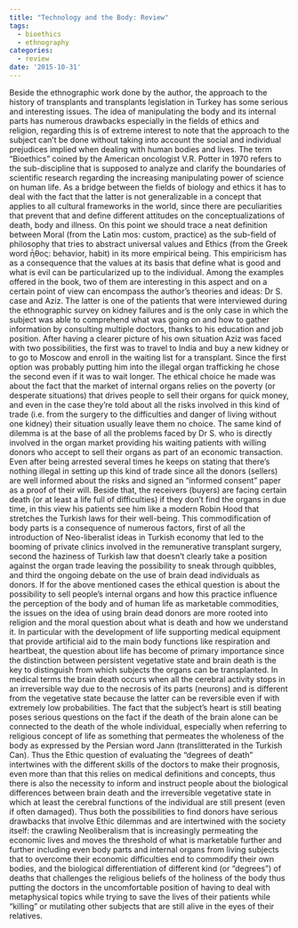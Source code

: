 ```yaml
---
title: "Technology and the Body: Review"
tags: 
  - bioethics
  - ethnography
categories: 
  - review
date: '2015-10-31'
---
```


Beside the ethnographic work done by the author, the approach to the history of transplants and transplants legislation in Turkey has some serious and interesting issues. The idea of manipulating the body and its internal parts has numerous drawbacks especially in the fields of ethics and religion, regarding this is of extreme interest to note that the approach to the subject can't be done without taking into account the social and individual prejudices implied when dealing with human bodies and lives. The term "Bioethics" coined by the American oncologist V.R. Potter in 1970 refers  to the sub-discipline that is supposed to analyze and clarify the boundaries of scientific research regarding the increasing manipulating power of science on human life. As a bridge between the fields of biology and ethics it has to deal with the fact that the latter is not generalizable in a concept that applies to all cultural frameworks in the world, since there are peculiarities that prevent that and define different attitudes on the conceptualizations of death, body and illness. On this point we should trace a neat definition between Moral (from the Latin mos: custom, practice) as the sub-field of philosophy that tries to abstract universal values and Ethics (from the Greek word ἦθος: behavior, habit) in its more empirical being.  This empiricism has as a consequence that the values at its basis that define what is good and what is evil can be particularized up to the individual. Among the examples offered in the book, two of them are interesting in this aspect and on a certain point of view can encompass the author's theories and ideas: Dr S. case and Aziz. The latter is one of the patients that were interviewed during the ethnographic survey on kidney failures and is the only case in which the subject was able to comprehend what was going on and how to gather information by consulting multiple doctors, thanks to his education and job position. After having a clearer picture of his own situation Aziz was faced with two possibilities, the first was to travel to India and buy a new kidney or to go to Moscow and enroll in the waiting list for a transplant. Since the first option was probably putting him into the illegal organ trafficking he chose the second even if it was to wait longer. The ethical choice he made was about the fact that the market of internal organs relies on the poverty (or desperate situations) that drives people to sell their organs for quick money, and even in the case they're told about all the risks involved in this kind of trade (i.e. from the surgery to the difficulties and danger of living without one kidney) their situation usually leave them no choice. The same kind of dilemma is at the base of all the problems faced by Dr S. who is directly involved in the organ market providing his waiting patients with willing donors who accept to sell their organs as part of an economic transaction. Even after being arrested several times he keeps on stating that there's nothing illegal in setting up this kind of trade since all the donors (sellers) are well informed about the risks and signed an “informed consent” paper as a proof of their will. Beside that, the receivers (buyers) are facing certain death (or at least a life full of difficulties) if they don't find the organs in due time, in this view his patients see him like a modern Robin Hood that stretches the Turkish laws for their well-being. This commodification of body parts is a consequence of numerous factors, first of all the introduction of Neo-liberalist ideas in Turkish economy that led to the booming of private clinics involved in the remunerative transplant surgery, second the haziness of Turkish law that doesn't clearly take a position against the organ trade leaving the possibility to sneak through quibbles, and third the ongoing debate on the use of brain dead individuals as donors. If for the above mentioned cases the ethical question is about the possibility to sell people's internal organs and how this practice influence the perception of the body and of human life as marketable commodities, the issues on the idea of using brain dead donors are more rooted into religion and the moral question about what is death and how we understand it. In particular with the development of life supporting medical equipment that provide artificial aid to the main body functions like respiration and heartbeat, the question about life has become of primary importance since the distinction between persistent vegetative state and brain death is the key to distinguish from which subjects the organs can be transplanted. In medical terms the brain death occurs when all the cerebral activity stops in an irreversible way due to the necrosis of its parts (neurons) and is different from the vegetative state because the latter can be reversible even if with extremely low probabilities. The fact that the subject's heart is still beating poses serious questions on the fact if the death of the brain alone can be connected to the death of the whole individual, especially when referring to religious concept of life as something that permeates the wholeness of the body as expressed by the Persian word Jann (translitterated in the Turkish Can). Thus the Ethic question of evaluating the “degrees of death” intertwines with the different skills of the doctors to make their prognosis, even more than that this relies on medical definitions and concepts, thus there is also the necessity to inform and instruct people about the biological differences between brain death and the irreversible vegetative state in which at least the cerebral functions of the individual are still present (even if often damaged). Thus both the possibilities to find donors have serious drawbacks that involve Ethic dilemmas and are intertwined with the society itself: the crawling Neoliberalism that is increasingly permeating the economic lives and moves the threshold of what is marketable further and further including even body parts and internal organs from living subjects that to overcome their economic difficulties end to commodify their own bodies, and the biological differentiation of different kind (or “degrees”) of deaths that challenges the religious beliefs of the holiness of the body thus putting the doctors in the uncomfortable position of having to deal with metaphysical topics while trying to save the lives of their patients while “killing” or mutilating other subjects that are still alive in the eyes of their relatives.
